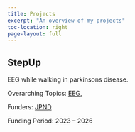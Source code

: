 ```yaml
---
title: Projects
excerpt: "An overview of my projects"
toc-location: right
page-layout: full
---
```



## StepUp {#stepup}

EEG while walking in parkinsons disease.

Overarching Topics: 
[EEG](../research#eeg), 

Funders: [JPND](https://neurodegenerationresearch.eu/)

Funding Period: 2023 -- 2026
